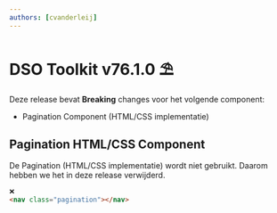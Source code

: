 ```yaml
---
authors: [cvanderleij]
---
```


# DSO Toolkit v76.1.0 ⛱️

Deze release bevat **Breaking** changes voor het volgende component:

- Pagination Component (HTML/CSS implementatie)

<!-- truncate -->

## Pagination HTML/CSS Component

De Pagination (HTML/CSS implementatie) wordt niet gebruikt. Daarom hebben we het in deze release verwijderd.

```html
❌
<nav class="pagination"></nav>
```
